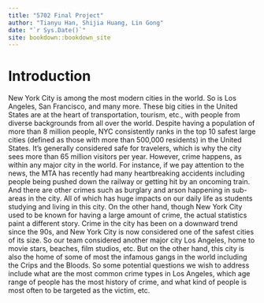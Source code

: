 ```yaml
--- 
title: "5702 Final Project"
author: "Tianyu Han, Shijia Huang, Lin Gong"
date: "`r Sys.Date()`"
site: bookdown::bookdown_site
---
```


# Introduction
New York City is among the most modern cities in the world. So is Los Angeles, San Francisco, and many more. These big cities in the United States are at the heart of transportation, tourism, etc., with people from diverse backgrounds from all over the world. Despite having a population of more than 8 million people, NYC consistently ranks in the top 10 safest large cities (defined as those with more than 500,000 residents) in the United States. It's generally considered safe for travelers, which is why the city sees more than 65 million visitors per year. However, crime happens, as within any major city in the world. For instance, if we pay attention to the news, the MTA has recently had many heartbreaking accidents including people being pushed down the railway or getting hit by an oncoming train. And there are other crimes such as burglary and arson happening in sub-areas in the city. All of which has huge impacts on our daily life as students studying and living in this city. 
On the other hand, though New York City used to be known for having a large amount of crime, the actual statistics paint a different story. Crime in the city has been on a downward trend since the 90s, and New York City is now considered one of the safest cities of its size. So our team considered another major city Los Angeles, home to movie stars, beaches, film studios, etc. But on the other hand, this city is also the home of some of most the infamous gangs in the world including the Crips and the Bloods. So some potential questions we wish to address include what are the most common crime types in Los Angeles, which age range of people has the most history of crime, and what kind of people is most often to be targeted as the victim, etc. 

